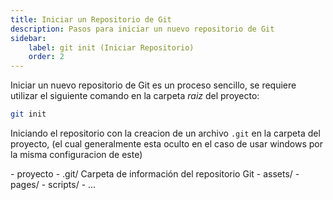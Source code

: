 ```yaml
---
title: Iniciar un Repositorio de Git
description: Pasos para iniciar un nuevo repositorio de Git
sidebar:
    label: git init (Iniciar Repositorio)
    order: 2
---
```


Iniciar un nuevo repositorio de Git es un proceso sencillo, se requiere utilizar el siguiente comando en la carpeta 
*raiz* del proyecto:

```bash 
git init
```

Iniciando el repositorio con la creacion de un archivo `.git` en la carpeta del proyecto,
(el cual generalmente esta oculto en el caso de usar windows por la misma configuracion de este)

<FileTree>
- proyecto
    - .git/  Carpeta de información del repositorio Git
    - assets/
    - pages/
    - scripts/
    - ...

</FileTree>

